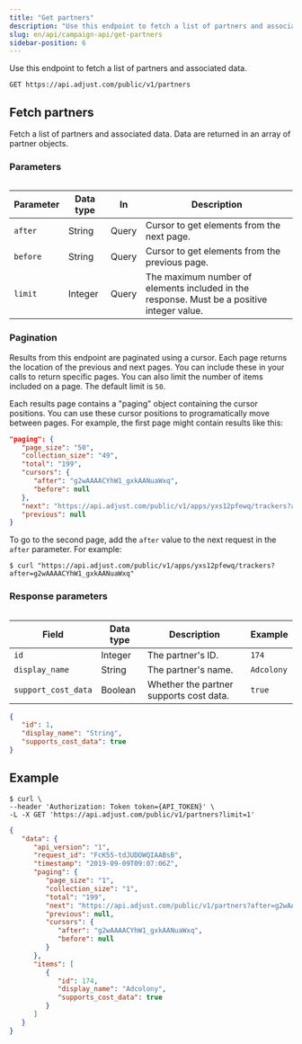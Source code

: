 ```yaml
---
title: "Get partners"
description: "Use this endpoint to fetch a list of partners and associated data."
slug: en/api/campaign-api/get-partners
sidebar-position: 6
---
```


Use this endpoint to fetch a list of partners and associated data.

```http title="Endpoint" "/partners"
GET https://api.adjust.com/public/v1/partners
```

## Fetch partners

Fetch a list of partners and associated data. Data are returned in an array of partner objects.

### Parameters

<Table>

| Parameter | Data type | In    | Description                                                                                    |
| --------- | --------- | ----- | ---------------------------------------------------------------------------------------------- |
| `after`   | String    | Query | Cursor to get elements from the next page.                                                     |
| `before`  | String    | Query | Cursor to get elements from the previous page.                                                 |
| `limit`   | Integer   | Query | The maximum number of elements included in the response. Must be a positive integer value. |

</Table>

### Pagination

Results from this endpoint are paginated using a cursor. Each page returns the location of the previous and next pages. You can include these in your calls to return specific pages. You can also limit the number of items included on a page. The default limit is `50`.

Each results page contains a "paging" object containing the cursor positions. You can use these cursor positions to programatically move between pages. For example, the first page might contain results like this:

```json title="Pagination example"
"paging": {
   "page_size": "50",
   "collection_size": "49",
   "total": "199",
   "cursors": {
      "after": "g2wAAAACYhW1_gxkAANuaWxq",
      "before": null
   },
   "next": "https://api.adjust.com/public/v1/apps/yxs12pfewq/trackers?after=g2wAAAACYhW1_gxkAANuaWxq&limit=50",
   "previous": null
}
```

To go to the second page, add the `after` value to the next request in the `after` parameter. For example:

```console title="cURL" "after=g2wAAAACYhW1_gxkAANuaWxq"
$ curl "https://api.adjust.com/public/v1/apps/yxs12pfewq/trackers?after=g2wAAAACYhW1_gxkAANuaWxq"
```

### Response parameters

<Table>

| Field               | Data type | Description                             | Example    |
| ------------------- | --------- | --------------------------------------- | ---------- |
| `id`                | Integer   | The partner's ID.                       | `174`      |
| `display_name`      | String    | The partner's name.                     | `Adcolony` |
| `support_cost_data` | Boolean   | Whether the partner supports cost data. | `true`     |

</Table>

```json title="Response format"
{
   "id": 1,
   "display_name": "String",
   "supports_cost_data": true
}
```

## Example

```console title="cURL"
$ curl \
--header 'Authorization: Token token={API_TOKEN}' \
-L -X GET 'https://api.adjust.com/public/v1/partners?limit=1'
```

```json title="Success response"
{
   "data": {
      "api_version": "1",
      "request_id": "FcK55-tdJUDOWQIAABsB",
      "timestamp": "2019-09-09T09:07:06Z",
      "paging": {
         "page_size": "1",
         "collection_size": "1",
         "total": "199",
         "next": "https://api.adjust.com/public/v1/partners?after=g2wAAAACYhW1_gxkAANuaWxq&limit=1",
         "previous": null,
         "cursors": {
            "after": "g2wAAAACYhW1_gxkAANuaWxq",
            "before": null
         }
      },
      "items": [
         {
            "id": 174,
            "display_name": "Adcolony",
            "supports_cost_data": true
         }
      ]
   }
}
```
